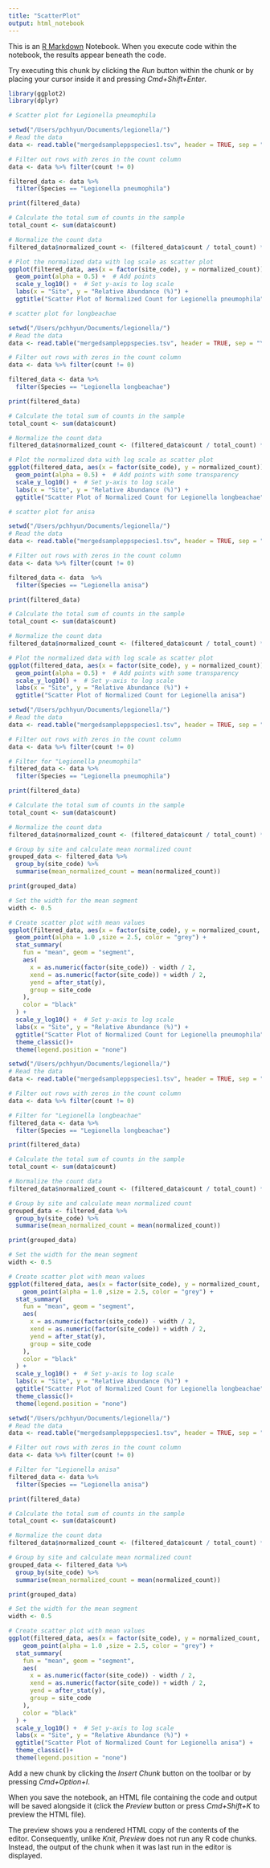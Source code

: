 ```yaml
---
title: "ScatterPlot"
output: html_notebook
---
```


This is an [R Markdown](http://rmarkdown.rstudio.com) Notebook. When you execute code within the notebook, the results appear beneath the code. 

Try executing this chunk by clicking the *Run* button within the chunk or by placing your cursor inside it and pressing *Cmd+Shift+Enter*. 

```r
library(ggplot2)
library(dplyr)
```

```r
# Scatter plot for Legionella pneumophila

setwd("/Users/pchhyun/Documents/legionella/")
# Read the data
data <- read.table("mergedsampleppspecies1.tsv", header = TRUE, sep = "\t")

# Filter out rows with zeros in the count column
data <- data %>% filter(count != 0)

filtered_data <- data %>%
  filter(Species == "Legionella pneumophila")

print(filtered_data) 

# Calculate the total sum of counts in the sample
total_count <- sum(data$count)

# Normalize the count data
filtered_data$normalized_count <- (filtered_data$count / total_count) * 100

# Plot the normalized data with log scale as scatter plot
ggplot(filtered_data, aes(x = factor(site_code), y = normalized_count)) +
  geom_point(alpha = 0.5) +  # Add points
  scale_y_log10() +  # Set y-axis to log scale
  labs(x = "Site", y = "Relative Abundance (%)") +
  ggtitle("Scatter Plot of Normalized Count for Legionella pneumophila")

```
```r
# scatter plot for longbeachae

setwd("/Users/pchhyun/Documents/legionella/")
# Read the data
data <- read.table("mergedsampleppspecies.tsv", header = TRUE, sep = "\t")

# Filter out rows with zeros in the count column
data <- data %>% filter(count != 0)

filtered_data <- data %>%
  filter(Species == "Legionella longbeachae")

print(filtered_data)

# Calculate the total sum of counts in the sample
total_count <- sum(data$count)

# Normalize the count data
filtered_data$normalized_count <- (filtered_data$count / total_count) * 100

# Plot the normalized data with log scale as scatter plot
ggplot(filtered_data, aes(x = factor(site_code), y = normalized_count)) +
  geom_point(alpha = 0.5) +  # Add points with some transparency
  scale_y_log10() +  # Set y-axis to log scale
  labs(x = "Site", y = "Relative Abundance (%)") +
  ggtitle("Scatter Plot of Normalized Count for Legionella longbeachae")

```


```r
# scatter plot for anisa

setwd("/Users/pchhyun/Documents/legionella/")
# Read the data
data <- read.table("mergedsampleppspecies1.tsv", header = TRUE, sep = "\t")

# Filter out rows with zeros in the count column
data <- data %>% filter(count != 0)

filtered_data <- data  %>%
  filter(Species == "Legionella anisa")

print(filtered_data)

# Calculate the total sum of counts in the sample
total_count <- sum(data$count)

# Normalize the count data
filtered_data$normalized_count <- (filtered_data$count / total_count) * 100

# Plot the normalized data with log scale as scatter plot
ggplot(filtered_data, aes(x = factor(site_code), y = normalized_count)) +
  geom_point(alpha = 0.5) +  # Add points with some transparency
  scale_y_log10() +  # Set y-axis to log scale
  labs(x = "Site", y = "Relative Abundance (%)") +
  ggtitle("Scatter Plot of Normalized Count for Legionella anisa")

```

```r

setwd("/Users/pchhyun/Documents/legionella/")
# Read the data
data <- read.table("mergedsampleppspecies1.tsv", header = TRUE, sep = "\t")

# Filter out rows with zeros in the count column
data <- data %>% filter(count != 0)

# Filter for "Legionella pneumophila"
filtered_data <- data %>%
  filter(Species == "Legionella pneumophila")

print(filtered_data)

# Calculate the total sum of counts in the sample
total_count <- sum(data$count)

# Normalize the count data
filtered_data$normalized_count <- (filtered_data$count / total_count) * 100

# Group by site and calculate mean normalized count
grouped_data <- filtered_data %>%
  group_by(site_code) %>%
  summarise(mean_normalized_count = mean(normalized_count))

print(grouped_data)

# Set the width for the mean segment
width <- 0.5

# Create scatter plot with mean values
ggplot(filtered_data, aes(x = factor(site_code), y = normalized_count, color = site_code)) +
  geom_point(alpha = 1.0 ,size = 2.5, color = "grey") +  
  stat_summary(
    fun = "mean", geom = "segment",
    aes(
      x = as.numeric(factor(site_code)) - width / 2,
      xend = as.numeric(factor(site_code)) + width / 2,
      yend = after_stat(y),
      group = site_code
    ),
    color = "black"
  ) +
  scale_y_log10() +  # Set y-axis to log scale
  labs(x = "Site", y = "Relative Abundance (%)") +
  ggtitle("Scatter Plot of Normalized Count for Legionella pneumophila") +
  theme_classic()+
  theme(legend.position = "none") 

```
```r
setwd("/Users/pchhyun/Documents/legionella/")
# Read the data
data <- read.table("mergedsampleppspecies1.tsv", header = TRUE, sep = "\t")

# Filter out rows with zeros in the count column
data <- data %>% filter(count != 0)

# Filter for "Legionella longbeachae"
filtered_data <- data %>%
  filter(Species == "Legionella longbeachae")

print(filtered_data)

# Calculate the total sum of counts in the sample
total_count <- sum(data$count)

# Normalize the count data
filtered_data$normalized_count <- (filtered_data$count / total_count) * 100

# Group by site and calculate mean normalized count
grouped_data <- filtered_data %>%
  group_by(site_code) %>%
  summarise(mean_normalized_count = mean(normalized_count))

print(grouped_data)

# Set the width for the mean segment
width <- 0.5

# Create scatter plot with mean values
ggplot(filtered_data, aes(x = factor(site_code), y = normalized_count, color = site_code)) +
    geom_point(alpha = 1.0 ,size = 2.5, color = "grey") +
  stat_summary(
    fun = "mean", geom = "segment",
    aes(
      x = as.numeric(factor(site_code)) - width / 2,
      xend = as.numeric(factor(site_code)) + width / 2,
      yend = after_stat(y),
      group = site_code
    ),
    color = "black"
  ) +
  scale_y_log10() +  # Set y-axis to log scale
  labs(x = "Site", y = "Relative Abundance (%)") +
  ggtitle("Scatter Plot of Normalized Count for Legionella longbeachae") +
  theme_classic()+
  theme(legend.position = "none") 

```
```r
setwd("/Users/pchhyun/Documents/legionella/")
# Read the data
data <- read.table("mergedsampleppspecies1.tsv", header = TRUE, sep = "\t")

# Filter out rows with zeros in the count column
data <- data %>% filter(count != 0)

# Filter for "Legionella anisa"
filtered_data <- data %>%
  filter(Species == "Legionella anisa")

print(filtered_data)

# Calculate the total sum of counts in the sample
total_count <- sum(data$count)

# Normalize the count data
filtered_data$normalized_count <- (filtered_data$count / total_count) * 100

# Group by site and calculate mean normalized count
grouped_data <- filtered_data %>%
  group_by(site_code) %>%
  summarise(mean_normalized_count = mean(normalized_count))

print(grouped_data)

# Set the width for the mean segment
width <- 0.5

# Create scatter plot with mean values
ggplot(filtered_data, aes(x = factor(site_code), y = normalized_count, color = site_code)) +
    geom_point(alpha = 1.0 ,size = 2.5, color = "grey") +  
  stat_summary(
    fun = "mean", geom = "segment",
    aes(
      x = as.numeric(factor(site_code)) - width / 2,
      xend = as.numeric(factor(site_code)) + width / 2,
      yend = after_stat(y),
      group = site_code
    ),
    color = "black"
  ) +
  scale_y_log10() +  # Set y-axis to log scale
  labs(x = "Site", y = "Relative Abundance (%)") +
  ggtitle("Scatter Plot of Normalized Count for Legionella anisa") +
  theme_classic()+
  theme(legend.position = "none") 
```

Add a new chunk by clicking the *Insert Chunk* button on the toolbar or by pressing *Cmd+Option+I*.

When you save the notebook, an HTML file containing the code and output will be saved alongside it (click the *Preview* button or press *Cmd+Shift+K* to preview the HTML file). 

The preview shows you a rendered HTML copy of the contents of the editor. Consequently, unlike *Knit*, *Preview* does not run any R code chunks. Instead, the output of the chunk when it was last run in the editor is displayed.

